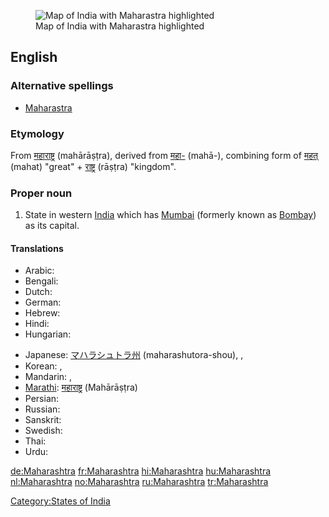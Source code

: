 [[Image:IndiaMaharashtra.png|thumb|Map of India with Maharastra highlighted]]
==English==

===Alternative spellings===
* [[Maharastra]]

===Etymology===
From {{etyl|sa}} [[महाराष्ट्र]] (mahārāṣṭra), derived from [[महा-]] (mahā-),
combining form of [[महत्]] (mahat) "great" + [[राष्ट्र]] (rāṣṭra) "kingdom".

===Proper noun===
{{en-proper noun}}

# State in western [[India]] which has [[Mumbai]] (formerly known as [[Bombay]]) as its capital.

====Translations====
{{trans-top|state in western India}}
* Arabic: {{t|ar|ماهاراشترا|f|tr=maharaashtra|sc=Arab}}
* Bengali: {{t|bn|মহারাষ্ট্র|sc=Beng}}
* Dutch: {{t+|nl|Maharashtra}}
* German: {{t+|de|Maharashtra}}
* Hebrew: {{t|he|מהרשטרה|sc=Hebr}}
* Hindi: {{t+|hi|महाराष्ट्र|tr=mahārāṣṭra|xs=Hindi}}
* Hungarian: {{t+|hu|Mahárástra}}
{{trans-mid}}
* Japanese: [[マハラシュトラ州]] (maharashutora-shou),  {{t|ja|マハラシュトラ州|tr=Maharashutora-shū|sc=Jpan}},  {{t|ja| マハラシュトラ|tr=Maharashutora|sc=Jpan}}
* Korean: {{t|ko|마하라슈트라 주|tr=Maharasyuteula ju|sc=Kore}},  {{t|ko|마하라슈트라|tr=Maharasyuteura|sc=Kore}}
* Mandarin: {{t|zh|馬哈拉施特拉邦|sc=Hani}},  {{t|zh|马哈拉施特拉邦|tr=Mǎhālāshītèlā-bāng|sc=Hani}}
* [[Marathi]]: [[महाराष्ट्र]] (Mahārāṣṭra)
* Persian: {{t|fa|مهاراشترا|sc=fa-Arab}}
* Russian: {{t|ru|Махараштра|f|tr=Maharáštra|sc=Cyrl}}
* Sanskrit: {{t-|sa|महाराष्ट्र|tr=Mahārāṣṭra|xs=Sanskrit}}
* Swedish: {{t-|sv|Maharashtra}}
* Thai: {{t|th|รัฐมหาราษฏระ|tr=rát má-hăa-râat-sòt-rá|sc=Thai}}
* Urdu: {{t-|ur|مہاراشٹر|tr=mahārāṣṭra|xs=Urdu}}
{{trans-bottom}}

[[Category:States of India]]

[[de:Maharashtra]]
[[fr:Maharashtra]]
[[hi:Maharashtra]]
[[hu:Maharashtra]]
[[nl:Maharashtra]]
[[no:Maharashtra]]
[[ru:Maharashtra]]
[[tr:Maharashtra]]